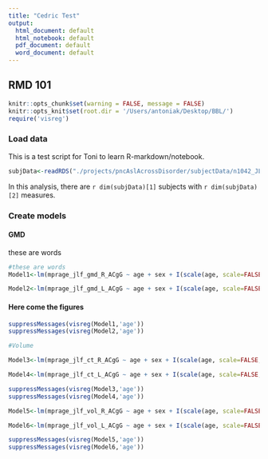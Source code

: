```yaml
---
title: "Cedric Test"
output:
  html_document: default
  html_notebook: default
  pdf_document: default
  word_document: default
---
```

## RMD 101
```r
knitr::opts_chunk$set(warning = FALSE, message = FALSE)
knitr::opts_knit$set(root.dir = '/Users/antoniak/Desktop/BBL/')
require('visreg')
```

### Load data
This is a test script for Toni to learn R-markdown/notebook.
```r
subjData<-readRDS("./projects/pncAslAcrossDisorder/subjectData/n1042_JLF_aslVox11andUp_subjData_clusters.rds")
```
In this analysis, there are `r dim(subjData)[1]` subjects with `r dim(subjData)[2]` measures.

### Create models

#### GMD
these are words
```r
#these are words
Model1<-lm(mprage_jlf_gmd_R_ACgG ~ age + sex + I(scale(age, scale=FALSE, center=TRUE)^2) + age*sex + I(scale(age, scale=FALSE, center=TRUE)^2)*sex + averageManualRating + Bifactor_Mood + Bifactor_Psychosis + Bifactor_Externalizing + Bifactor_Fear + Bifactor_Overall_Psychopathology,data=subjData)

Model2<-lm(mprage_jlf_gmd_L_ACgG ~ age + sex + I(scale(age, scale=FALSE, center=TRUE)^2) + age*sex + I(scale(age, scale=FALSE, center=TRUE)^2)*sex + averageManualRating + Bifactor_Mood + Bifactor_Psychosis + Bifactor_Externalizing + Bifactor_Fear + Bifactor_Overall_Psychopathology,data=subjData)
```

#### Here come the figures
```r
suppressMessages(visreg(Model1,'age'))
suppressMessages(visreg(Model2,'age'))
```
```r
#Volume

Model3<-lm(mprage_jlf_ct_R_ACgG ~ age + sex + I(scale(age, scale=FALSE, center=TRUE)^2) + age*sex + I(scale(age, scale=FALSE, center=TRUE)^2)*sex + averageManualRating + Bifactor_Mood + Bifactor_Psychosis + Bifactor_Externalizing + Bifactor_Fear + Bifactor_Overall_Psychopathology,data=subjData)

Model4<-lm(mprage_jlf_ct_L_ACgG ~ age + sex + I(scale(age, scale=FALSE, center=TRUE)^2) + age*sex + I(scale(age, scale=FALSE, center=TRUE)^2)*sex + averageManualRating + Bifactor_Mood + Bifactor_Psychosis + Bifactor_Externalizing + Bifactor_Fear + Bifactor_Overall_Psychopathology,data=subjData)

suppressMessages(visreg(Model3,'age'))
suppressMessages(visreg(Model4,'age'))
```

```r
Model5<-lm(mprage_jlf_vol_R_ACgG ~ age + sex + I(scale(age, scale=FALSE, center=TRUE)^2) + age*sex + I(scale(age, scale=FALSE, center=TRUE)^2)*sex + averageManualRating + Bifactor_Mood + Bifactor_Psychosis + Bifactor_Externalizing + Bifactor_Fear + Bifactor_Overall_Psychopathology,data=subjData)

Model6<-lm(mprage_jlf_vol_L_ACgG ~ age + sex + I(scale(age, scale=FALSE, center=TRUE)^2) + age*sex + I(scale(age, scale=FALSE, center=TRUE)^2)*sex + averageManualRating + Bifactor_Mood + Bifactor_Psychosis + Bifactor_Externalizing + Bifactor_Fear + Bifactor_Overall_Psychopathology,data=subjData)

suppressMessages(visreg(Model5,'age'))
suppressMessages(visreg(Model6,'age'))
```


